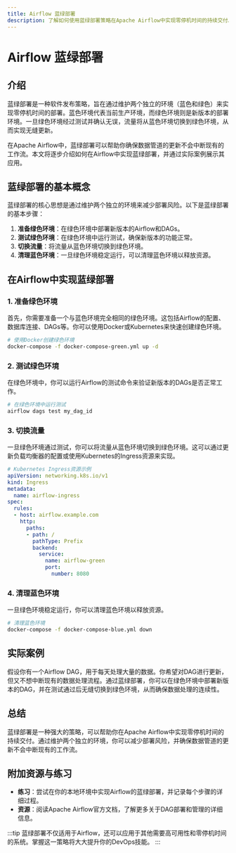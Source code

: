 ```yaml
---
title: Airflow 蓝绿部署
description: 了解如何使用蓝绿部署策略在Apache Airflow中实现零停机时间的持续交付。
---
```


# Airflow 蓝绿部署

## 介绍

蓝绿部署是一种软件发布策略，旨在通过维护两个独立的环境（蓝色和绿色）来实现零停机时间的部署。蓝色环境代表当前生产环境，而绿色环境则是新版本的部署环境。一旦绿色环境经过测试并确认无误，流量将从蓝色环境切换到绿色环境，从而实现无缝更新。

在Apache Airflow中，蓝绿部署可以帮助你确保数据管道的更新不会中断现有的工作流。本文将逐步介绍如何在Airflow中实现蓝绿部署，并通过实际案例展示其应用。

## 蓝绿部署的基本概念

蓝绿部署的核心思想是通过维护两个独立的环境来减少部署风险。以下是蓝绿部署的基本步骤：

1. **准备绿色环境**：在绿色环境中部署新版本的Airflow和DAGs。
2. **测试绿色环境**：在绿色环境中运行测试，确保新版本的功能正常。
3. **切换流量**：将流量从蓝色环境切换到绿色环境。
4. **清理蓝色环境**：一旦绿色环境稳定运行，可以清理蓝色环境以释放资源。

## 在Airflow中实现蓝绿部署

### 1. 准备绿色环境

首先，你需要准备一个与蓝色环境完全相同的绿色环境。这包括Airflow的配置、数据库连接、DAGs等。你可以使用Docker或Kubernetes来快速创建绿色环境。

```bash
# 使用Docker创建绿色环境
docker-compose -f docker-compose-green.yml up -d
```

### 2. 测试绿色环境

在绿色环境中，你可以运行Airflow的测试命令来验证新版本的DAGs是否正常工作。

```bash
# 在绿色环境中运行测试
airflow dags test my_dag_id
```

### 3. 切换流量

一旦绿色环境通过测试，你可以将流量从蓝色环境切换到绿色环境。这可以通过更新负载均衡器的配置或使用Kubernetes的Ingress资源来实现。

```yaml
# Kubernetes Ingress资源示例
apiVersion: networking.k8s.io/v1
kind: Ingress
metadata:
  name: airflow-ingress
spec:
  rules:
  - host: airflow.example.com
    http:
      paths:
      - path: /
        pathType: Prefix
        backend:
          service:
            name: airflow-green
            port:
              number: 8080
```

### 4. 清理蓝色环境

一旦绿色环境稳定运行，你可以清理蓝色环境以释放资源。

```bash
# 清理蓝色环境
docker-compose -f docker-compose-blue.yml down
```

## 实际案例

假设你有一个Airflow DAG，用于每天处理大量的数据。你希望对DAG进行更新，但又不想中断现有的数据处理流程。通过蓝绿部署，你可以在绿色环境中部署新版本的DAG，并在测试通过后无缝切换到绿色环境，从而确保数据处理的连续性。

## 总结

蓝绿部署是一种强大的策略，可以帮助你在Apache Airflow中实现零停机时间的持续交付。通过维护两个独立的环境，你可以减少部署风险，并确保数据管道的更新不会中断现有的工作流。

## 附加资源与练习

- **练习**：尝试在你的本地环境中实现Airflow的蓝绿部署，并记录每个步骤的详细过程。
- **资源**：阅读Apache Airflow官方文档，了解更多关于DAG部署和管理的详细信息。

:::tip
蓝绿部署不仅适用于Airflow，还可以应用于其他需要高可用性和零停机时间的系统。掌握这一策略将大大提升你的DevOps技能。
:::